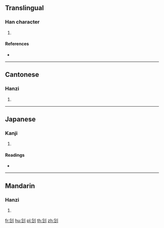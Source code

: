 {{character info/new}}
==Translingual==

===Han character===
{{Han char|rn=18|rad=刀|as=03|sn=5|four=82700|canj=ONLN|ids=⿰乞刂}}

# {{defn|Han|sort=刀03}}

====References====
* {{Han ref|kx=0136.140|dkj=01863|dj=0307.100|hdz=10324.050|uh=5209|ud=21001|bh=C9BE|bd=51646}}

----

==Cantonese==

===Hanzi===
{{yue-hanzi|jyut=|y=gei1}}

# {{defn|lang=yue|sort=刀03}}

----

==Japanese==

===Kanji===
{{ja-kanji|grade=|rs=刀03}}

# {{defn|lang=ja|sort=刀03}}

====Readings====
* {{ja-readings|on=[[き]] (ki), [[け]] (ke)|kun=[[たつ]] (tatsu)}}

----

==Mandarin==

===Hanzi===
{{cmn-hanzi|pin=[[jī]] ([[ji1]])|wg=chi<sup>1</sup>}}

# {{defn|lang=cmn|sort=刀03}}

[[fr:刉]]
[[hu:刉]]
[[pl:刉]]
[[th:刉]]
[[zh:刉]]